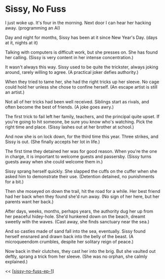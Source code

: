 # Sissy, No Fuss

I just woke up. It's four in the morning. Next door I can hear her hacking away. (programming an AI)

Day and night for months, Sissy has been at it since New Year's Day. (days at it, nights at it)

Talking with computers is difficult work, but she presses on. She has found her calling. (Sissy is very content in her intense concentration.)

It wasn't always this way. Sissy used to be quite the trickster, always joking around, rarely willing to agree. (A practical joker defies authority.)

When they tried to tame her, she had the right tricks up her sleeve. No cage could hold her unless she chose to confine herself. (An escape artist is still an artist.)

Not all of her tricks had been well received. Siblings start as rivals, and often become the best of friends. (A joke goes awry.)

The first trick to fail left her family, teachers, and the principal quite upset. If you're going to hit someone, be sure you know who's watching. Pick the right time and place. (Sissy lashes out at her brother at school.)

And now she is on lock down, for the third time this year. Three strikes, and Sissy is out. (She finally accepts her lot in life.)

The first time they detained her was for good reason. When you're the one in charge, it is important to welcome guests and passersby. (Sissy turns guests away when she could welcome them in.)

Sissy sprang herself quickly. She slapped the cuffs on the cuffer when she asked him to demonstrate their use. (Detention detained, no punishments for a bit.)

Then she moseyed on down the trail, hit the road for a while. Her best friend had her back when they found she'd run away. (No sign of her here, but her parents want her back.)

After days, weeks, months, perhaps years, the authority dug her up from her peaceful hidey-hole. She'd hunkered down on the beach, dreamt sweetly with the waves. (Cast away, she finds sanctuary near the sea.)

And so castles made of sand fall into the sea, eventually. Sissy found herself ensnared and drawn back into the belly of the beast. (A microqueendom crumbles, despite her solitary reign of peace.)

Now back in their clutches, they cast her into the brig. But she vaulted out deftly, sprang a trick from her sleeve. (She was no orphan, she calmly explained.)

<< [[sissy-no-fuss-ep-1]]

[//begin]: # 'Autogenerated link references for markdown compatibility'
[sissy-no-fuss-ep-1]: sissy-no-fuss-ep-1 'Sissy Nofuss'
[//end]: # 'Autogenerated link references'

